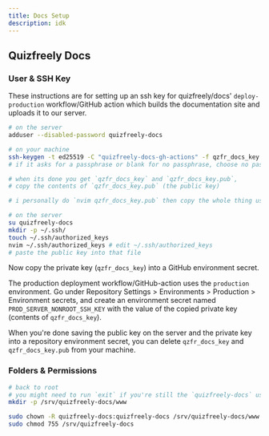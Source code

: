 ```yaml
---
title: Docs Setup
description: idk
---
```


## Quizfreely Docs

### User & SSH Key

These instructions are for setting up an ssh key for quizfreely/docs' `deploy-production` workflow/GitHub action which builds the documentation site and uploads it to our server.

```sh
# on the server
adduser --disabled-password quizfreely-docs
```

```sh
# on your machine
ssh-keygen -t ed25519 -C "quizfreely-docs-gh-actions" -f qzfr_docs_key
# if it asks for a passphrase or blank for no passphrase, choose no passphrase

# when its done you get `qzfr_docs_key` and `qzfr_docs_key.pub`,
# copy the contents of `qzfr_docs_key.pub` (the public key)

# i personally do `nvim qzfr_docs_key.pub` then copy the whole thing using gg V G y
```

```sh
# on the server
su quizfreely-docs
mkdir -p ~/.ssh/
touch ~/.ssh/authorized_keys
nvim ~/.ssh/authorized_keys # edit ~/.ssh/authorized_keys
# paste the public key into that file
```

Now copy the private key (`qzfr_docs_key`) into a GitHub environment secret.

The production deployment workflow/GitHub-action uses the `production` environment. Go under Repository Settings > Environments > Production > Environment secrets, and create an environment secret named `PROD_SERVER_NONROOT_SSH_KEY` with the value of the copied private key (contents of `qzfr_docs_key`).

When you're done saving the public key on the server and the private key into a repository environment secret, you can delete `qzfr_docs_key` and `qzfr_docs_key.pub` from your machine.

### Folders & Permissions

```sh
# back to root
# you might need to run `exit` if you're still the `quizfreely-docs` user
mkdir -p /srv/quizfreely-docs/www

sudo chown -R quizfreely-docs:quizfreely-docs /srv/quizfreely-docs/www
sudo chmod 755 /srv/quizfreely-docs
```
